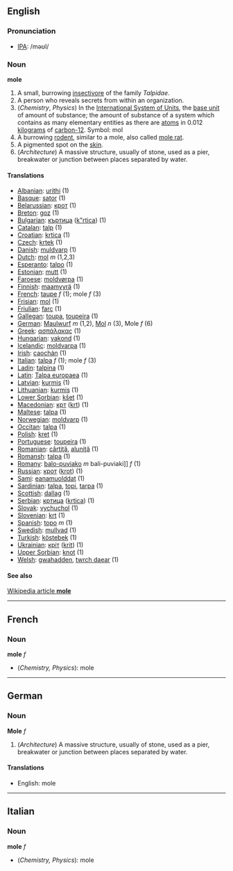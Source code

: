 ==English==

=== Pronunciation ===
*[[w:IPA|IPA]]: /məʊl/

=== Noun ===
'''mole'''

# A small, burrowing [[insectivore]] of the family ''Talpidae''.
# A person who reveals secrets from within an organization.
# (''Chemistry'', ''Physics'') In the [[International System of Units]], the [[base unit]] of amount of substance; the amount of substance of a system which contains as many elementary entities as there are [[atom]]s in 0.012 [[kilogram]]s of [[carbon-12]].  Symbol: mol
# A burrowing [[rodent]], similar to a mole, also called [[mole rat]].
# A pigmented spot on the [[skin]].
# (''Architecture'') A massive structure, usually of stone, used as a pier, breakwater or junction between places separated by water.

====Translations====

*[[Albanian]]: [[urithi]] (1)
*[[Basque]]: [[sator]] (1)
*[[Belarussian]]: [[крот]] (1)
*[[Breton]]: [[goz]] (1)
*[[Bulgarian]]: [[къртица]] ([[k"rtica]]) (1)
*[[Catalan]]: [[talp]] (1)
*[[Croatian]]: [[krtica]] (1)
*[[Czech]]: [[krtek]] (1)
*[[Danish]]: [[muldvarp]] (1)
*[[Dutch]]: [[mol]] ''m'' (1,2,3)
*[[Esperanto]]: [[talpo]] (1)
*[[Estonian]]: [[mutt]] (1)
*[[Faroese]]: [[moldvørpa]] (1)
*[[Finnish]]: [[maamyyrä]] (1)
*[[French]]: [[taupe]] ''f'' (1); mole ''f'' (3)
*[[Frisian]]: [[mol]] (1)
*[[Friulian]]: [[farc]] (1)
*[[Gallegan]]: [[toupa]], [[toupeira]] (1)
*[[German]]: [[Maulwurf]] ''m'' (1,2), [[Mol]] ''n'' (3), Mole ''f'' (6)
*[[Greek]]: [[ασπάλακας]] '' '' (1)
*[[Hungarian]]: [[vakond]] (1)
*[[Icelandic]]: [[moldvarpa]] (1)
*[[Irish]]: [[caochán]] (1)
*[[Italian]]: [[talpa]] ''f'' (1); mole ''f'' (3)
*[[Ladin]]: [[talpina]] (1)
*[[Latin]]: [[Talpa europaea]] '' '' (1)
*[[Latvian]]: [[kurmis]] (1)
*[[Lithuanian]]: [[kurmis]] (1)
*[[Lower Sorbian]]: [[kšet]] (1)
*[[Macedonian]]: [[крт]] ([[krt]]) (1)
*[[Maltese]]: [[talpa]] (1)
*[[Norwegian]]: [[moldvarp]] (1)
*[[Occitan]]: [[talpa]] (1)
*[[Polish]]: [[kret]] '' '' (1)
*[[Portuguese]]: [[toupeira]] (1)
*[[Romanian]]: [[cârtiţă]], [[aluniţă]] (1)
*[[Romansh]]: [[talpa]] (1)
*[[Romany]]: [[balo-puviako]] ''m'' bali-puviaki]] ''f'' (1)
*[[Russian]]: [[крот]] ([[krot]]) '' '' (1)
*[[Sami]]: [[eanamuolddat]] (1)
*[[Sardinian]]: [[talpa]], [[topi]], [[tarpa]] (1)
*[[Scottish]]: [[dallag]] (1)
*[[Serbian]]: [[кртица]] ([[krtica]]) (1)
*[[Slovak]]: [[vychuchol]] (1)
*[[Slovenian]]: [[krt]] (1)
*[[Spanish]]: [[topo]] ''m'' (1)
*[[Swedish]]: [[mullvad]] (1)
*[[Turkish]]: [[köstebek]] (1)
*[[Ukrainian]]: [[кріт]] ([[krit]]) (1)
*[[Upper Sorbian]]: [[knot]] (1)
*[[Welsh]]: [[gwahadden]], [[twrch daear]] (1)

====See also====
[[en:mole|Wikipedia article '''mole''']]

----
==French==
===Noun===
'''mole''' ''f''

*(''Chemistry, Physics''): mole

----
==German==
===Noun===
'''Mole''' ''f''

# (''Architecture'') A massive structure, usually of stone, used as a pier, breakwater or junction between places separated by water.

====Translations====

*English: mole

----
==Italian==
===Noun===
'''mole''' ''f''

*(''Chemistry, Physics''): mole